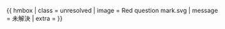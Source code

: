 {{ {{{|safesubst:}}}hmbox
| class   = unresolved
| image   = Red question mark.svg
| message = 未解決
| extra   = {{{1|}}} {{{2|}}}
}}<noinclude>{{documentation}}<!-- place category and language links on the /doc sub-page, not here --></noinclude>